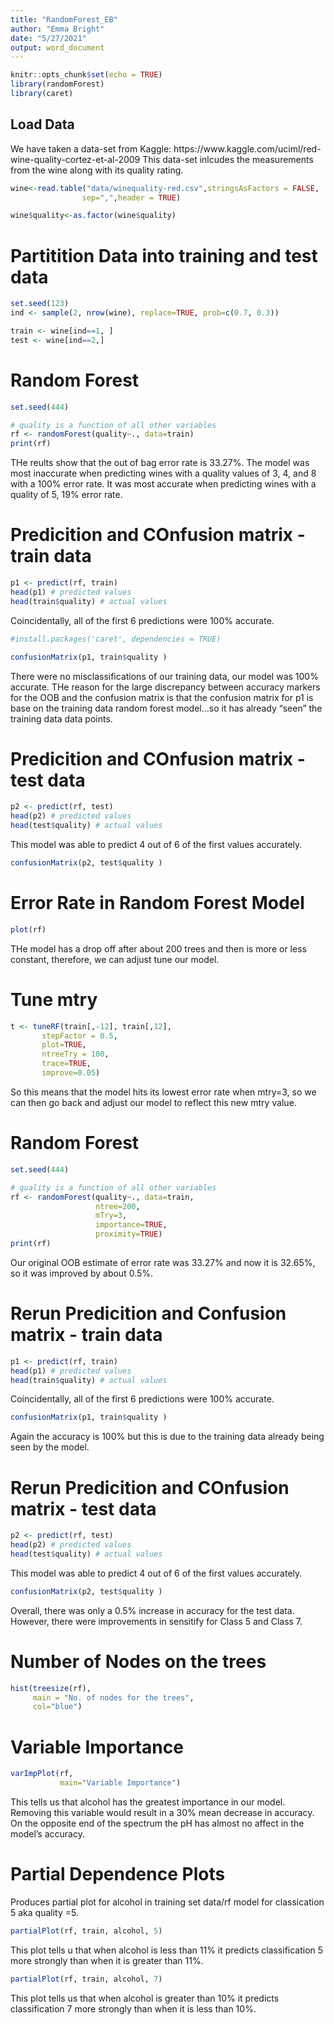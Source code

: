 ```yaml
---
title: "RandomForest_EB"
author: "Emma Bright"
date: "5/27/2021"
output: word_document
---
```


```r
knitr::opts_chunk$set(echo = TRUE)
library(randomForest)
library(caret)
```


## Load Data
We have taken a data-set from Kaggle: https://www.kaggle.com/uciml/red-wine-quality-cortez-et-al-2009 
This data-set inlcudes the measurements from the wine along with its quality rating.

```r
wine<-read.table("data/winequality-red.csv",stringsAsFactors = FALSE,
                sep=",",header = TRUE)

wine$quality<-as.factor(wine$quality) 
```


# Partitition Data into training and test data 

```r

set.seed(123)
ind <- sample(2, nrow(wine), replace=TRUE, prob=c(0.7, 0.3))

train <- wine[ind==1, ]
test <- wine[ind==2,]

```


# Random Forest 

```r
set.seed(444)

# quality is a function of all other variables 
rf <- randomForest(quality~., data=train)
print(rf)

```
THe reults show that the out of bag error rate is 33.27%.  The model was most inaccurate when predicting wines with a quality values of 3, 4, and 8 with a 100% error rate. It was most accurate when predicting wines with a quality of 5, 19% error rate. 



# Predicition and COnfusion matrix - train data
```r

p1 <- predict(rf, train)
head(p1) # predicted values
head(train$quality) # actual values
```
Coincidentally, all of the first 6 predictions were 100% accurate.


```r
#install.packages('caret', dependencies = TRUE)

confusionMatrix(p1, train$quality )
```
There were no misclassifications of our training data, our model was 100% accurate. THe reason for the large discrepancy between accuracy markers for the OOB and the confusion matrix is that the confusion matrix for p1 is base on the training data random forest model...so it has already "seen" the training data data points. 

# Predicition and COnfusion matrix - test data
```r

p2 <- predict(rf, test)
head(p2) # predicted values
head(test$quality) # actual values
```
This model was able to predict 4 out of 6 of the first values accurately. 


```r
confusionMatrix(p2, test$quality )
```


# Error Rate in Random Forest Model 

```r
plot(rf)
```
THe model has a drop off after about 200 trees and then is more or less constant, therefore, we can adjust tune our model. 

# Tune mtry

```r

t <- tuneRF(train[,-12], train[,12], 
       stepFactor = 0.5, 
       plot=TRUE,
       ntreeTry = 100,
       trace=TRUE,
       improve=0.05)

```
So this means that the model hits its lowest error rate when mtry=3, so we can then go back and adjust our model to reflect this new mtry value. 


# Random Forest 

```r
set.seed(444)

# quality is a function of all other variables 
rf <- randomForest(quality~., data=train,
                   ntree=200,
                   mTry=3, 
                   importance=TRUE,
                   proximity=TRUE)
print(rf)

```
Our original OOB estimate of error rate was 33.27% and now it is 32.65%, so it was improved by about 0.5%.


# Rerun Predicition and Confusion matrix - train data
```r

p1 <- predict(rf, train)
head(p1) # predicted values
head(train$quality) # actual values
```
Coincidentally, all of the first 6 predictions were 100% accurate.


```r

confusionMatrix(p1, train$quality )
```

Again the accuracy is 100% but this is due to the training data already being seen by the model. 


# Rerun Predicition and COnfusion matrix - test data
```r

p2 <- predict(rf, test)
head(p2) # predicted values
head(test$quality) # actual values
```
This model was able to predict 4 out of 6 of the first values accurately. 


```r
confusionMatrix(p2, test$quality )
```
Overall, there was only a 0.5% increase in accuracy for the test data. However, there were improvements in sensitify for Class 5 and Class 7. 

# Number of Nodes on the trees

```r

hist(treesize(rf),
     main = "No. of nodes for the trees", 
     col="blue")

```
# Variable Importance 

```r
varImpPlot(rf, 
           main="Variable Importance")
```
This tells us that alcohol has the greatest importance in our model. Removing this variable would result in a 30% mean decrease in accuracy. On the opposite end of the spectrum the pH has almost no affect in the model's accuracy. 

# Partial Dependence Plots 

Produces partial plot for alcohol in training set data/rf model for classication 5 aka quality =5. 

```r

partialPlot(rf, train, alcohol, 5)

```

This plot tells u that when alcohol is less than 11% it predicts classification 5 more strongly than when it is greater than 11%.


```r

partialPlot(rf, train, alcohol, 7)

```

This plot tells us that when alcohol is greater than 10% it predicts classification 7 more strongly than when it is less than 10%.





